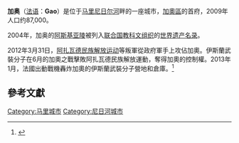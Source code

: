 {{noteTA
|G1=地名
}}
{{Infobox settlement
<!--See Template:Infobox Settlement for additional fields that may be available-->
<!--See the Table at Infobox Settlement for all fields and descriptions of usage-->
<!-- Basic info  ---------------->
|name            = 加奧
|official_name   = 
|other_name      =
|native_name     =  <!-- if different from the English name -->
|nickname        = 
|settlement_type = [[Communes_of_Mali|Urban commune]]及城鎮<!--such as Town, Village, City, Borough etc.-->
|total_type      = <!-- to set a non-standard label for total area and population rows -->
|motto           =
|translit_lang1= 
|translit_lang1_type=
|translit_lang1_info=
|translit_lang1_type1=
|translit_lang1_info1=
|translit_lang1_type2=
|translit_lang1_info2=

<!-- images and maps  ----------->
|image_skyline          =La_Dune_Rose.jpg
|imagesize              =250px 
|image_caption          =由[[阿斯基亚陵|阿斯基亚陵]]所見的[[La_Dune_Rose|La Dune Rose]]及加奧
|image_flag             = 
|flag_size              =
|image_seal             = 
|seal_size              =
|image_shield           = 
|shield_size            =
|image_blank_emblem     =
|blank_emblem_type      =
|blank_emblem_size      =
|image_map              = 
|mapsize                = 
|map_caption            = 
|image_map1             = 
|mapsize1               = 
|map_caption1           = 
|pushpin_map            = Mali
|pushpin_label_position = <!-- position of the pushpin label: left, right, top, bottom, none -->
|pushpin_map_caption    =加奥在[[馬利|馬利]]的位置
|pushpin_mapsize        =
<!-- Location ------------------>
|coordinates_region     = ML
|subdivision_type       = 國家
|subdivision_name       = {{flag|Mali}}
|subdivision_type1      = [[马里行政区划|區]]
|subdivision_name1      = [[加奥区|加奥区]]
|subdivision_type2      = 省
|subdivision_name2      = [[加奧省|加奧省]]
|subdivision_type3      = 
|subdivision_name3      = 
<!-- Smaller parts (e.g. boroughs of a city) and seat of government -->
|seat_type              =
|seat                   =
|parts_type             =
|parts_style            = <!-- =list (for list), coll (for collapsed list), para (for paragraph format)
                               Default is list if up to 5 items, coll if more than 5-->
|parts                  = <!-- parts text, or header for parts list -->
|p1                     =
|p2                     = <!-- etc. up to p50: for separate parts to be listed--> 
<!-- Politics ----------------->
|government_footnotes   =
|government_type        =
|leader_title           =
|leader_name            =
|leader_title1          =  <!-- for places with, say, both a mayor and a city manager -->
|leader_name1           =
|leader_title2          =
|leader_name2           =
|established_title      =  <!-- Settled -->
|established_date       = 
|established_title1     =  <!-- Incorporated (town) -->
|established_date1      = 
|established_title2     = <!-- Incorporated (city) --> 
|established_date2      = 
|established_title3     =  
|established_date3      =
|founder                =
|named_for              =
<!-- Area    --------------------->
|unit_pref                = <!--Enter: Imperial, to display imperial before metric-->
|area_footnotes           =
|area_total_km2           = <!-- ALL fields with measurements are subject to automatic unit conversion-->
|area_land_km2            = <!--See table @ Template:Infobox Settlement for details on unit conversion-->
|area_water_km2           =
|area_total_dunam         = <!--Used in Middle East articles only-->
|area_total_sq_mi         =
|area_land_sq_mi          =
|area_water_sq_mi         =
|area_water_percent       =
|area_urban_km2           =
|area_urban_sq_mi         =
|area_metro_km2           =
|area_metro_sq_mi         =
|area_blank1_title        =
|area_blank1_km2          =
|area_blank1_sq_mi        =
<!-- Elevation -------------------------->
|elevation_footnotes    =  <!--for references: use<ref> </ref> tags-->
|elevation_m            =226 
|elevation_ft           =744
|elevation_max_m            = 
|elevation_max_ft           =
|elevation_min_m            = 
|elevation_min_ft           =
<!-- Population   ----------------------->
|population_as_of               =2009年
|population_footnotes           =<ref name=pop2009>{{citation |url=http://instat.gov.ml/documentation/gao.pdf |publisher=République de Mali: Institut National de la Statistique |title=Resultats Provisoires RGPH 2009 (Région de Gao) |deadurl=yes |archiveurl=https://web.archive.org/web/20110722215718/http://instat.gov.ml/documentation/gao.pdf |archivedate=2011-07-22 |accessdate=2012-04-07 }}</ref>
|population_note                =
|population_total               =86633
|population_density_km2         = <!--For automatic calculation, any density field may contain: auto -->
|population_density_sq_mi       =
|population_metro               =
|population_density_metro_km2   =
|population_density_metro_sq_mi =
|population_urban               =
|population_density_urban_km2   =
|population_density_urban_sq_mi =
|population_blank1_title        =
|population_blank1              =
|population_density_blank1_km2 =   
|population_density_blank1_sq_mi =
<!-- General information  --------------->
|timezone               = [[Greenwich_Mean_Time|GMT]]
|utc_offset             = +0
|timezone_DST           = 
|utc_offset_DST         = 
| coor_type             = <!-- can be used to specify what the coordinates refer to -->
|latd=16 |latm=16 |lats= |latNS=N
|longd=0 |longm=03 |longs= |longEW=W
<!-- Area/postal codes & others -------->
|postal_code_type       =  <!-- enter ZIP code, Postcode, Post code, Postal code... -->
|postal_code            =
|area_code              =
|twin1                  =
|twin1_country          =
|twin2                  =
|twin2_country          =
|blank_name             =
|blank_info             =
|blank1_name            =
|blank1_info            =
|website                = 
|footnotes              = 
}}

'''加奥'''（[[法语|法语]]：'''Gao'''）是位于[[马里|马里]][[尼日尔河|尼日尔河]]畔的一座城市，[[加奧區|加奧區]]的首府，2009年人口约87,000。

2004年，加奥的[[阿斯基亚陵|阿斯基亚陵]]被列入[[联合国教科文组织|联合国教科文组织]]的[[世界遗产名录|世界遗产名录]]。

2012年3月31日，[[阿扎瓦德民族解放运动|阿扎瓦德民族解放运动]]等叛軍從政府軍手上攻佔加奧。伊斯蘭武裝分子在6月的加奧之戰擊敗阿扎瓦德民族解放運動，奪得加奧的控制權。2013年1月，法國出動戰機轟炸加奧的伊斯蘭武裝分子營地和倉庫。<ref>{{cite news |first= |last= |title=France Rafale jets target Gao in eastern Mali |url=http://www.bbc.co.uk/news/world-europe-21002918 |work=BBC News |publisher= |date=2013-01-13 |accessdate=2013-01-15 |archive-date=2013-01-15 |archive-url=https://web.archive.org/web/20130115001028/http://www.bbc.co.uk/news/world-europe-21002918 |dead-url=no }}</ref>

==參考文獻==
{{reflist}}

{{Niger River}}

{{加奧區}}

[[Category:马里城市|Category:马里城市]]
[[Category:尼日河城市|Category:尼日河城市]]